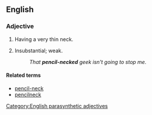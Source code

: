 ==English==

===Adjective===
{{en-adj|head=[[pencil]]-[[necked]]}}

# Having a very thin neck.
# {{lb|en|idiomatic|US|pejorative}} Insubstantial; weak.
#: ''That '''pencil-necked''' geek isn't going to stop me.''

====Related terms====
* [[pencil-neck]]
* [[pencilneck]]

[[Category:English parasynthetic adjectives]]